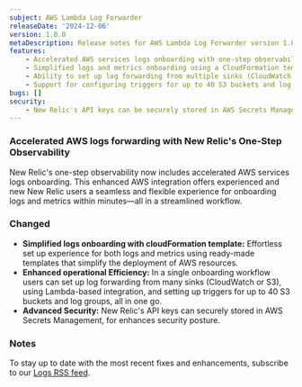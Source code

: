 ```yaml
---
subject: AWS Lambda Log Forwarder 
releaseDate: '2024-12-06'
version: 1.0.0
metaDescription: Release notes for AWS Lambda Log Forwarder version 1.0.0
features:
    - Accelerated AWS services logs onboarding with one-step observability.
    - Simplified logs and metrics onboarding using a CloudFormation template.
    - Ability to set up log forwarding from multiple sinks (CloudWatch or S3) in a single workflow.
    - Support for configuring triggers for up to 40 S3 buckets and log groups at once.
bugs: []
security:
    - New Relic's API keys can be securely stored in AWS Secrets Management for enhanced security.
---
```


### Accelerated AWS logs forwarding with New Relic's One-Step Observability

New Relic's one-step observability now includes accelerated AWS services logs onboarding. This enhanced AWS integration offers experienced and new New Relic users a seamless and flexible experience for onboarding logs and metrics within minutes—all in a streamlined workflow.

### Changed

* **Simplified logs onboarding with cloudFormation template:** Effortless set up experience for both logs and metrics using ready-made templates that simplify the deployment of AWS resources.
* **Enhanced operational Efficiency:** In a single onboarding workflow users can set up log forwarding from many sinks (CloudWatch or S3), using Lambda-based integration, and setting up triggers for up to 40 S3 buckets and log groups, all in one go.
* **Advanced Security:**  New Relic's API keys can securely stored in AWS Secrets Management, for enhances security posture.

### Notes

To stay up to date with the most recent fixes and enhancements, subscribe to our [Logs RSS feed](/docs/release-notes/logs-release-notes/).
